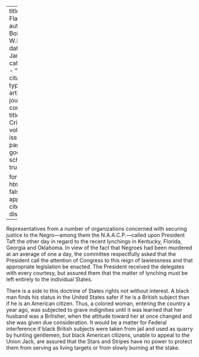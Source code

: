 
---
title: 'The Flag'
author: Du Bois, W.E.B.
date: Jan. 1911
categories: 
  - ""
citation: 
  type: article-journal
  container-title: The Crisis
  volume: 2
  issue: 3
  page: 112
google-scholar: true

format:
  html:
    toc: false
    appendix-cite-as: display
---



Representatives from a number of organizations concerned with securing justice to the Negro---among them the N.A.A.C.P.---called upon President Taft the other day in regard to the recent lynchings in Kentucky, Florida, Georgia and Oklahoma. In view of the fact that Negroes had been murdered at an average of one a day, the committee respectfully asked that the President call the attention of Congress to this reign of lawlessness and that appropriate legislation be enacted. The President received the delegates with every courtesy, but assured them that the matter of lynching must be left entirely to the individual States.

There is a side to this doctrine of States rights not without interest. A black man finds his status in the United States safer if he is a British subject than if he is an American citizen. Thus, a colored woman, entering the country a year ago, was subjected to grave indignities until it was learned that her husband was a Britisher, when the attitude toward her at once changed and she was given due consideration. It would be a matter for Federal interference if black British subjects were taken from jail and used as quarry by hunting gentlemen, but black American citizens, unable to appeal to the Union Jack, are assured that the Stars and Stripes have no power to protect them from serving as living targets or from slowly burning at the stake.

